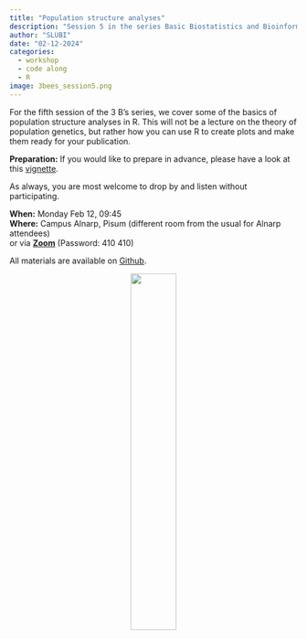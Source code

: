 ```yaml
---
title: "Population structure analyses"
description: "Session 5 in the series Basic Biostatistics and Bioinformatics"
author: "SLUBI"
date: "02-12-2024"
categories:
  - workshop
  - code along
  - R
image: 3bees_session5.png
---
```


For the fifth session of the 3 B’s series, we cover some of the basics of population structure analyses in R. This will not be a lecture on the theory of population genetics, but rather how you can use R to create plots and make them ready for your publication.
 
**Preparation:** If you would like to prepare in advance, please have a look at this [vignette](http://127.0.0.1:19308/library/LEA/doc/LEA.R).
 
As always, you are most welcome to drop by and listen without participating.
 
**When:** Monday Feb 12, 09:45 \
**Where:** Campus Alnarp, Pisum (different room from the usual for Alnarp attendees)\
or via **[Zoom](https://slu-se.zoom.us/j/69486568642)** (Password: 410 410)

All materials are available on [Github](https://github.com/SLUBioinformaticsInfrastructure/Three_Bees_Workshop_Series).

<center>
![](../../../images/3bees_fulltext_ampersand2.png){.class width=40%}